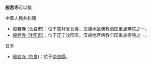 '''般若寺'''可以指：

;中華人民共和國
*[[般若寺_(长春市)|般若寺 (长春市)]]：位于吉林省长春，汉族地区佛教全国重点寺院之一。
*[[般若寺_(沈阳市)|般若寺 (沈阳市)]]：位于辽宁沈阳市，汉族地区佛教全国重点寺院之一。

;日本
*[[般若寺_(奈良)|般若寺 (奈良)]]：位于[[奈良縣|奈良縣]]。

{{disambig|Cat=三字佛寺消歧義|B}}